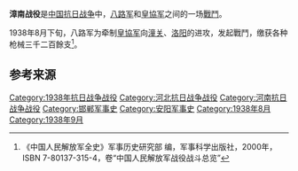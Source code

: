 {{Infobox Military Conflict
|campaign=
|image=
|caption=
|conflict=漳南戰役
|date=1938年8月底－9月下旬
|place=[[河北省|河北省]][[临漳县|临漳县]]、[[河南省|河南省]][[安阳县|安阳县]]、[[内黄县|内黄县]]、[[汤阴县|汤阴县]]、[[滑县|滑县]]等地
|result=
|combatant1=第八路军129师东进、青年纵队、新1团<br>115师688、689团等部
|combatant2=“皇協军”郭清、李台、李英、王自全、？全禄等部
|commander1=
|commander2=
|strength1=
|strength2=
|casualties1=
|casualties2=7800余<ref name="中国人民解放军全史" />
|}}

'''漳南战役'''是[[中国抗日战争|中国抗日战争]]中，[[八路军|八路军]]和[[皇協军|皇協军]]之间的一场[[戰鬥|戰鬥]]。

1938年8月下旬，八路军为牵制[[皇協军|皇協军]]向[[潼关|潼关]]、[[洛阳|洛阳]]的进攻，发起戰鬥，缴获各种枪械三千二百餘支<ref name="中国人民解放军全史">《中国人民解放军全史》军事历史研究部 编，军事科学出版社，2000年，ISBN 7-80137-315-4，卷“中国人民解放军战役战斗总览”</ref>。

== 参考来源 ==
{{reflist}}

{{中国抗日战争中共战役战斗}}

[[Category:1938年抗日战争战役|Category:1938年抗日战争战役]]
[[Category:河北抗日战争战役|Category:河北抗日战争战役]]
[[Category:河南抗日战争战役|Category:河南抗日战争战役]]
[[Category:邯郸军事史|Category:邯郸军事史]]
[[Category:安阳军事史|Category:安阳军事史]]
[[Category:1938年8月|Category:1938年8月]]
[[Category:1938年9月|Category:1938年9月]]